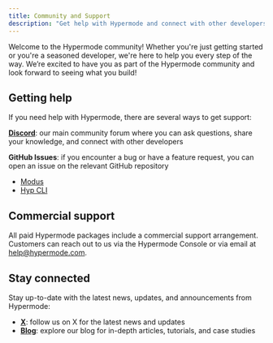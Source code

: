 ```yaml
---
title: Community and Support
description: "Get help with Hypermode and connect with other developers"
---
```


Welcome to the Hypermode community! Whether you're just getting started or you're a seasoned developer, we're here to help you every step of the way. We’re excited to have you as part of the Hypermode community and look forward to seeing what you build!

## Getting help

If you need help with Hypermode, there are several ways to get support:

**[Discord](https://discord.hypermode.com)**: our main community forum where you can ask questions, share your knowledge, and connect with other developers

**GitHub Issues**: if you encounter a bug or have a feature request, you can open an issue on the relevant GitHub repository

- [Modus](https://github.com/hypermodeinc/modus/issues)
- [Hyp CLI](https://github.com/hypermodeinc/hyp-cli/issues)

## Commercial support

All paid Hypermode packages include a commercial support arrangement. Customers can reach out to us via the Hypermode Console or via email at [help@hypermode.com](mailto:help@hypermode.com).

## Stay connected

Stay up-to-date with the latest news, updates, and announcements from Hypermode:

- **[X](https://x.com/hypermodeinc)**: follow us on X for the latest news and updates
- **[Blog](https://hypermode.com/blog)**: explore our blog for in-depth articles, tutorials, and case studies
